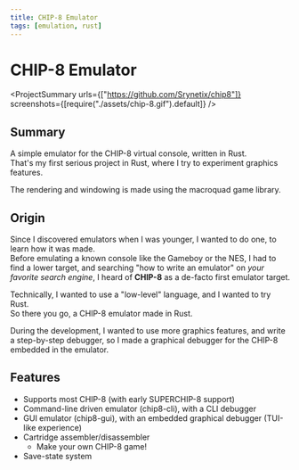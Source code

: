 ```yaml
---
title: CHIP-8 Emulator
tags: [emulation, rust]
---
```


<Back name="Projects" link="../../" />

# CHIP-8 Emulator

<ProjectSummary
  urls={["https://github.com/Srynetix/chip8"]}
  screenshots={[require("./assets/chip-8.gif").default]}
/>

## Summary

A simple emulator for the <ELink href="https://en.wikipedia.org/wiki/CHIP-8">CHIP-8 virtual console</ELink>, written in <ELink href="https://www.rust-lang.org">Rust</ELink>.  
That's my first serious project in Rust, where I try to experiment graphics features.

The rendering and windowing is made using the <ELink href="https://github.com/not-fl3/macroquad">macroquad</ELink> game library.

## Origin

Since I discovered emulators when I was younger, I wanted to do one, to learn how it was made.  
Before emulating a known console like the Gameboy or the NES, I had to find a lower target, and searching "how to write an emulator" on _your favorite search engine_, I heard of **CHIP-8** as a de-facto first emulator target.

Technically, I wanted to use a "low-level" language, and I wanted to try Rust.  
So there you go, a CHIP-8 emulator made in Rust.

During the development, I wanted to use more graphics features, and write a step-by-step debugger, so I made a graphical debugger for the CHIP-8 embedded in the emulator.

## Features

- Supports most CHIP-8 (with early SUPERCHIP-8 support)
- Command-line driven emulator (chip8-cli), with a CLI debugger
- GUI emulator (chip8-gui), with an embedded graphical debugger (TUI-like experience)
- Cartridge assembler/disassembler
  - Make your own CHIP-8 game!
- Save-state system
